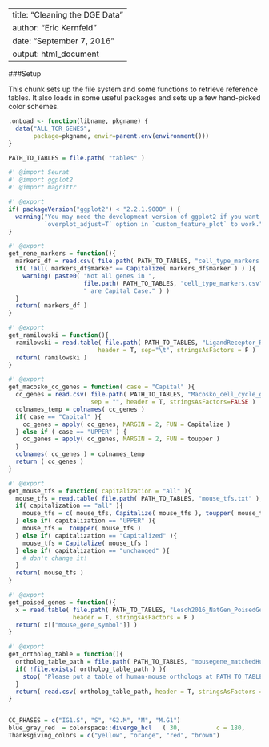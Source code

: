 
---
title: "Cleaning the DGE Data"
author: "Eric Kernfeld"
date: "September 7, 2016"
output: html_document
---

###Setup 

This chunk sets up the file system and some functions to retrieve reference tables. It also loads in some useful packages and sets up a few hand-picked color schemes. 

```r

.onLoad <- function(libname, pkgname) {
  data("ALL_TCR_GENES", 
       package=pkgname, envir=parent.env(environment()))
}

PATH_TO_TABLES = file.path( "tables" ) 

#' @import Seurat 
#' @import ggplot2 
#' @import magrittr

#' @export
if( packageVersion("ggplot2") < "2.2.1.9000" ) { 
  warning("You may need the development version of ggplot2 if you want the 
          `overplot_adjust=T` option in `custom_feature_plot` to work.")
}

#' @export
get_rene_markers = function(){
  markers_df = read.csv( file.path( PATH_TO_TABLES, "cell_type_markers.csv" ), stringsAsFactors = T )
  if( !all( markers_df$marker == Capitalize( markers_df$marker ) ) ){
    warning( paste0( "Not all genes in ", 
                     file.path( PATH_TO_TABLES, "cell_type_markers.csv" ), 
                     " are Capital Case." ) )
  }
  return( markers_df )
}

#' @export
get_ramilowski = function(){
  ramilowski = read.table( file.path( PATH_TO_TABLES, "LigandReceptor_Ramilowski2015_mouse.txt" ), 
                         header = T, sep="\t", stringsAsFactors = F )
  return( ramilowski )
}

#' @export
get_macosko_cc_genes = function( case = "Capital" ){
  cc_genes = read.csv( file.path( PATH_TO_TABLES, "Macosko_cell_cycle_genes.txt" ), 
                       sep = "", header = T, stringsAsFactors=FALSE )
  colnames_temp = colnames( cc_genes )
  if( case == "Capital" ){
    cc_genes = apply( cc_genes, MARGIN = 2, FUN = Capitalize )
  } else if ( case == "UPPER" ) {
    cc_genes = apply( cc_genes, MARGIN = 2, FUN = toupper )
  }
  colnames( cc_genes ) = colnames_temp
  return ( cc_genes )
}

#' @export
get_mouse_tfs = function( capitalization = "all" ){
  mouse_tfs = read.table( file.path( PATH_TO_TABLES, "mouse_tfs.txt" ), header = T )$symbol %>% as.character
  if( capitalization == "all" ){
    mouse_tfs = c( mouse_tfs, Capitalize( mouse_tfs ), toupper( mouse_tfs ) )
  } else if( capitalization == "UPPER" ){
    mouse_tfs =  toupper( mouse_tfs )
  } else if( capitalization == "Capitalized" ){
    mouse_tfs = Capitalize( mouse_tfs )
  } else if( capitalization == "unchanged" ){
    # don't change it!
  }
  return( mouse_tfs )
}

#' @export
get_poised_genes = function(){
  x = read.table( file.path( PATH_TO_TABLES, "Lesch2016_NatGen_PoisedGenes.txt" ), 
                  header = T, stringsAsFactors = F )
  return( x[["mouse_gene_symbol"]] )
}

#' @export
get_ortholog_table = function(){
  ortholog_table_path = file.path( PATH_TO_TABLES, "mousegene_matchedHumanOrth.txt" )
  if( !file.exists( ortholog_table_path ) ){
    stop( "Please put a table of human-mouse orthologs at PATH_TO_TABLES/mousegene_matchedHumanOrth.csv. It should be a CSV file with columns named `mousesym` and `humansym` containing mouse and human gene symbols. ")
  }
  return( read.csv( ortholog_table_path, header = T, stringsAsFactors = F ) )
}


CC_PHASES = c("IG1.S", "S", "G2.M", "M", "M.G1")
blue_gray_red  = colorspace::diverge_hcl   ( 30,          c = 180,          l = c( 40, 80  ) )
Thanksgiving_colors = c("yellow", "orange", "red", "brown")
```


